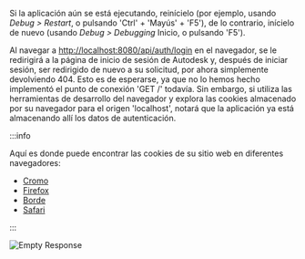 Si la aplicación aún se está ejecutando, reinícielo (por ejemplo, usando _Debug > Restart_,
o pulsando 'Ctrl' + 'Mayús' + 'F5'), de lo contrario, inícielo de nuevo (usando _Debug > Debugging_ Inicio,
o pulsando 'F5').

Al navegar a [http://localhost:8080/api/auth/login](http://localhost:8080/api/auth/login)
en el navegador, se le redirigirá a la página de inicio de sesión de Autodesk y, después de iniciar sesión,
ser redirigido de nuevo a su solicitud, por ahora simplemente devolviendo 404. Esto es de esperarse, ya que no lo hemos hecho
implementó el punto de conexión 'GET /' todavía. Sin embargo, si utiliza las herramientas de desarrollo del navegador y explora las cookies
almacenado por su navegador para el origen 'localhost', notará que la aplicación ya está
almacenando allí los datos de autenticación.



:::info

Aquí es donde puede encontrar las cookies de su sitio web en diferentes navegadores:
- [Cromo](https://developer.chrome.com/docs/devtools/storage/sessionstorage/)
- [Firefox](https://developer.mozilla.org/en-US/docs/Tools/Storage_Inspector/Cookies)
- [Borde](https://docs.microsoft.com/en-us/microsoft-edge/devtools-guide-chromium/storage/cookies)
- [Safari](https://developer.apple.com/safari/tools/)


:::



![Empty Response](../../dotnet/auth/empty-response.webp)

